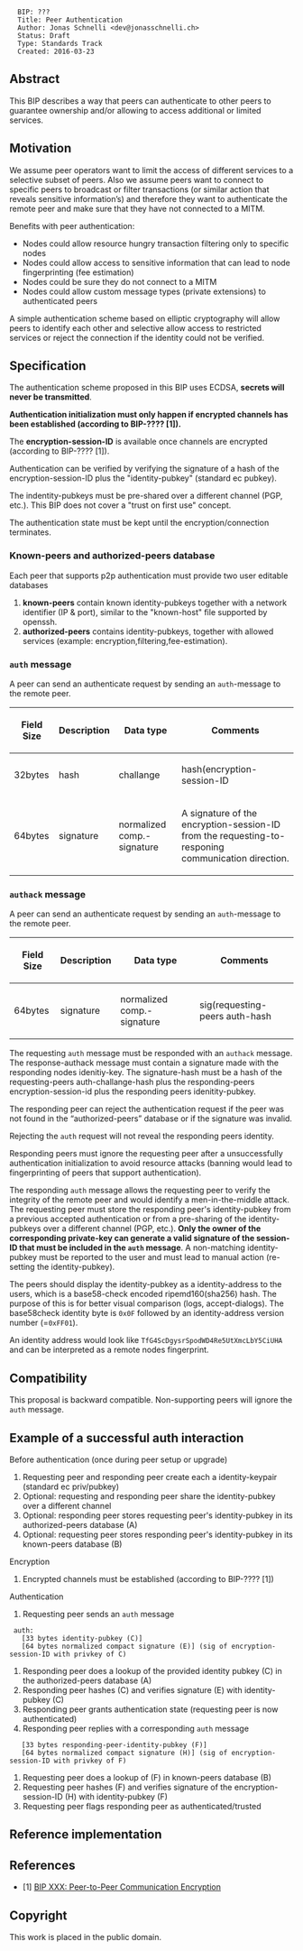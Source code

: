 <pre>
  BIP: ???
  Title: Peer Authentication
  Author: Jonas Schnelli <dev@jonasschnelli.ch>
  Status: Draft
  Type: Standards Track
  Created: 2016-03-23
</pre>

== Abstract ==

This BIP describes a way that peers can authenticate to other peers to guarantee ownership and/or allowing to access additional or limited services.

== Motivation ==

We assume peer operators want to limit the access of different services to a selective subset of peers. Also we assume peers want to connect to specific peers to broadcast or filter transactions (or similar action that reveals sensitive information’s) and therefore they want to authenticate the remote peer and make sure that they have not connected to a MITM. 

Benefits with peer authentication:
* Nodes could allow resource hungry transaction filtering only to specific nodes
* Nodes could allow access to sensitive information that can lead to node fingerprinting (fee estimation)
* Nodes could be sure they do not connect to a MITM
* Nodes could allow custom message types (private extensions) to authenticated peers

A simple authentication scheme based on elliptic cryptography will allow peers to identify each other and selective allow access to restricted services or reject the connection if the identity could not be verified.

== Specification ==

The authentication scheme proposed in this BIP uses ECDSA, '''secrets will never be transmitted'''.

'''Authentication initialization must only happen if encrypted channels has been established (according to BIP-???? [1]).'''

The '''encryption-session-ID''' is available once channels are encrypted (according to BIP-???? [1]).

Authentication can be verified by verifying the signature of a hash of the encryption-session-ID plus the "identity-pubkey" (standard ec pubkey).

The indentity-pubkeys must be pre-shared over a different channel (PGP, etc.). This BIP does not cover a "trust on first use" concept.

The authentication state must be kept until the encryption/connection terminates.

=== Known-peers and authorized-peers database ===
Each peer that supports p2p authentication must provide two user editable databases

# '''known-peers''' contain known identity-pubkeys together with a network identifier (IP & port), similar to the "known-host" file supported by openssh.
# '''authorized-peers''' contains identity-pubkeys, together with allowed services (example: encryption,filtering,fee-estimation).

=== <code>auth</code> message ===
A peer can send an authenticate request by sending an <code>auth</code>-message to the remote peer.

{|class="wikitable"
! Field Size !! Description !! Data type !! Comments
|-
| 32bytes || hash || challange || hash(encryption-session-ID || identity-pubkey)
|-
| 64bytes || signature || normalized comp.-signature || A signature of the encryption-session-ID from the requesting-to-responing communication direction.
|}

=== <code>authack</code> message ===
A peer can send an authenticate request by sending an <code>auth</code>-message to the remote peer.

{|class="wikitable"
! Field Size !! Description !! Data type !! Comments
|-
| 64bytes || signature || normalized comp.-signature || sig(requesting-peers auth-hash || encryption-session-ID || identity-pubkey)
|}

The requesting <code>auth</code> message must be responded with an <code>authack</code> message. The response-authack message must contain a signature made with the responding nodes idenitiy-key. The signature-hash must be a hash of the requesting-peers auth-challange-hash plus the responding-peers encryption-session-id plus the responding peers idenitity-pubkey.

The responding peer can reject the authentication request if the peer was not found in the “authorized-peers” database or if the signature was invalid.

Rejecting the <code>auth</code> request will not reveal the responding peers identity.

Responding peers must ignore the requesting peer after a unsuccessfully authentication initialization to avoid resource attacks (banning would lead to fingerprinting of peers that support authentication).

The responding <code>auth</code> message allows the requesting peer to verify the integrity of the remote peer and would identify a men-in-the-middle attack. The requesting peer must store the responding peer's identity-pubkey from a previous accepted authentication or from a pre-sharing of the identity-pubkeys over a different channel (PGP, etc.). '''Only the owner of the corresponding private-key can generate a valid signature of the session-ID that must be included in the <code>auth</code> message'''. A non-matching identity-pubkey must be reported to the user and must lead to manual action (re-setting the identity-pubkey).

The peers should display the identity-pubkey as a identity-address to the users, which is a base58-check encoded ripemd160(sha256) hash. The purpose of this is for better visual comparison (logs, accept-dialogs).
The base58check identity byte is <code>0x0F</code> followed by an identity-address version number (=<code>0xFF01</code>).

An identity address would look like <code>TfG4ScDgysrSpodWD4Re5UtXmcLbY5CiUHA</code> and can be interpreted as a remote nodes fingerprint.

== Compatibility ==

This proposal is backward compatible. Non-supporting peers will ignore the <code>auth</code> message.

== Example of a successful auth interaction ==

Before authentication (once during peer setup or upgrade)
# Requesting peer and responding peer create each a identity-keypair (standard ec priv/pubkey)
# Optional: requesting and responding peer share the identity-pubkey over a different channel
# Optional: responding peer stores requesting peer's identity-pubkey in its authorized-peers database (A)
# Optional: requesting peer stores responding peer's identity-pubkey in its known-peers database (B)

Encryption
# Encrypted channels must be established (according to BIP-???? [1])

Authentication
# Requesting peer sends an <code>auth</code> message
  auth:
    [33 bytes identity-pubkey (C)]
    [64 bytes normalized compact signature (E)] (sig of encryption-session-ID with privkey of C)

# Responding peer does a lookup of the provided identity pubkey (C) in the authorized-peers database (A)
# Responding peer hashes (C) and verifies signature (E) with identity-pubkey (C)
# Responding peer grants authentication state (requesting peer is now authenticated)
# Responding peer replies with a corresponding <code>auth</code>  message
    [33 bytes responding-peer-identity-pubkey (F)]
    [64 bytes normalized compact signature (H)] (sig of encryption-session-ID with privkey of F)

# Requesting peer does a lookup of (F) in known-peers database (B)
# Requesting peer hashes (F) and verifies signature of the encryption-session-ID (H) with identity-pubkey (F)
# Requesting peer flags responding peer as authenticated/trusted


== Reference implementation ==

== References ==

* [1] [[bip-XXXX.mediawiki|BIP XXX: Peer-to-Peer Communication Encryption]]

== Copyright ==
This work is placed in the public domain.

